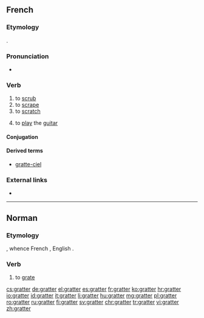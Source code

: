==French==

===Etymology===
{{inh|fr|fro|grater}}.

===Pronunciation===
* {{audio|Fr-gratter.ogg|Audio|lang=fr}}

===Verb===
{{fr-verb}}

# to [[scrub]]
# to [[scrape]]
# to [[scratch]]
# {{label|fr|colloquial}} to [[play]] the [[guitar]]

====Conjugation====
{{fr-conj-auto}}

====Derived terms====
* [[gratte-ciel]]

===External links===
* {{R:TLFi}}

----

==Norman==

===Etymology===
{{inh|nrf|fro|grater}}, whence French {{m|fr|gratter}}, English {{m|en|grate|pos=verb}}.

===Verb===
{{nrf-verb}}

# {{lb|nrf|Jersey}} to [[grate]]

[[cs:gratter]]
[[de:gratter]]
[[el:gratter]]
[[es:gratter]]
[[fr:gratter]]
[[ko:gratter]]
[[hr:gratter]]
[[io:gratter]]
[[id:gratter]]
[[it:gratter]]
[[li:gratter]]
[[hu:gratter]]
[[mg:gratter]]
[[pl:gratter]]
[[ro:gratter]]
[[ru:gratter]]
[[fi:gratter]]
[[sv:gratter]]
[[chr:gratter]]
[[tr:gratter]]
[[vi:gratter]]
[[zh:gratter]]